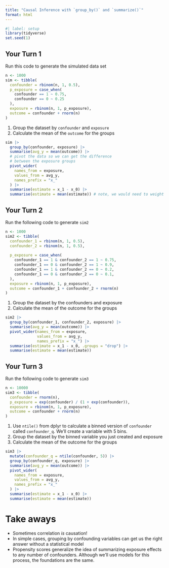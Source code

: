 ```yaml
---
title: "Causal Inference with `group_by()` and `summarize()`"
format: html
---
```


```r
#| label: setup
library(tidyverse)
set.seed(1)
```

## Your Turn 1

Run this code to generate the simulated data set

```r
n <- 1000 
sim <- tibble(
  confounder = rbinom(n, 1, 0.5),
  p_exposure = case_when(
    confounder == 1 ~ 0.75,
    confounder == 0 ~ 0.25
  ),
  exposure = rbinom(n, 1, p_exposure),
  outcome = confounder + rnorm(n)
)
```

1. Group the dataset by `confounder` and `exposure`
2. Calculate the mean of the `outcome` for the groups

```r
sim |>
  group_by(confounder, exposure) |>
  summarise(avg_y = mean(outcome)) |>
  # pivot the data so we can get the difference
  # between the exposure groups
  pivot_wider(
    names_from = exposure,
    values_from = avg_y,  
    names_prefix = "x_"
  ) |>
  summarise(estimate = x_1 - x_0) |>
  summarise(estimate = mean(estimate)) # note, we would need to weight this if the confounder groups were not equal sized
```

## Your Turn 2

Run the following code to generate `sim2`

```r
n <- 1000
sim2 <- tibble(
  confounder_1 = rbinom(n, 1, 0.5),
  confounder_2 = rbinom(n, 1, 0.5), 
  
  p_exposure = case_when(
    confounder_1 == 1 & confounder_2 == 1 ~ 0.75,
    confounder_1 == 0 & confounder_2 == 1 ~ 0.9,
    confounder_1 == 1 & confounder_2 == 0 ~ 0.2,
    confounder_1 == 0 & confounder_2 == 0 ~ 0.1,
  ),
  exposure = rbinom(n, 1, p_exposure),
  outcome = confounder_1 + confounder_2 + rnorm(n) 
)
```

1. Group the dataset by the confounders and exposure
2. Calculate the mean of the outcome for the groups

```r
sim2 |>
  group_by(confounder_1, confounder_2, exposure) |>
  summarise(avg_y = mean(outcome)) |>
  pivot_wider(names_from = exposure,
              values_from = avg_y,  
              names_prefix = "x_") |>
  summarise(estimate = x_1 - x_0, .groups = "drop") |>
  summarise(estimate = mean(estimate))  

```

## Your Turn 3

Run the following code to generate `sim3`

```r
n <- 10000 
sim3 <- tibble(
  confounder = rnorm(n), 
  p_exposure = exp(confounder) / (1 + exp(confounder)),
  exposure = rbinom(n, 1, p_exposure),
  outcome = confounder + rnorm(n) 
)
```

1. Use `ntile()` from dplyr to calculate a binned version of `confounder` called `confounder_q`. We'll create a variable with 5 bins.
2. Group the dataset by the binned variable you just created and exposure
3. Calculate the mean of the outcome for the groups

```r
sim3 |>
  mutate(confounder_q = ntile(confounder, 5)) |>
  group_by(confounder_q, exposure) |>
  summarise(avg_y = mean(outcome)) |>
  pivot_wider(
    names_from = exposure,
    values_from = avg_y,  
    names_prefix = "x_"
  ) |>
  summarise(estimate = x_1 - x_0) |> 
  summarise(estimate = mean(estimate))

```

# Take aways

* Sometimes correlation *is* causation!
* In simple cases, grouping by confounding variables can get us the right answer without a statistical model
* Propensity scores generalize the idea of summarizing exposure effects to any number of confounders. Although we'll use models for this process, the foundations are the same.
